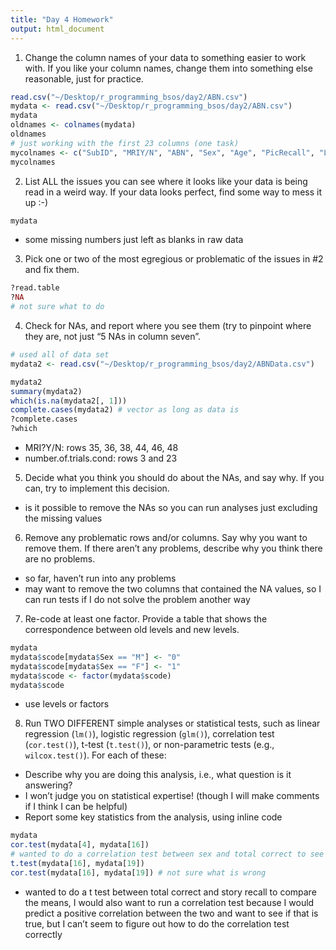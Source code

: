 ```yaml
---
title: "Day 4 Homework"
output: html_document
---
```


1. Change the column names of your data to something easier to work with.  If you like your column names, change them into something else reasonable, just for practice.

```r
read.csv("~/Desktop/r_programming_bsos/day2/ABN.csv")
mydata <- read.csv("~/Desktop/r_programming_bsos/day2/ABN.csv")
mydata
oldnames <- colnames(mydata)
oldnames
# just working with the first 23 columns (one task)
mycolnames <- c("SubID", "MRIY/N", "ABN", "Sex", "Age", "PicRecall", "LivCor", "LivIntr", "LivRepeat", "HardCor", "HardIntr", "HardRepeat", "FitCor", "FitIntr", "FitRepeat", "TotCor", "TotIntr", "TotRepeat", "StoryRecImmedRaw", "ImmedThemRaw", "DelRaw", "DelayThemRaw", "DelayRec")
mycolnames
```


2. List ALL the issues you can see where it looks like your data is being read in a weird way.  If your data looks perfect, find some way to mess it up :-)

```r
mydata

```
  - some missing numbers just left as blanks in raw data

3. Pick one or two of the most egregious or problematic of the issues in #2 and fix them.

```r
?read.table
?NA
# not sure what to do 
```


4. Check for NAs, and report where you see them (try to pinpoint where they are, not just "5 NAs in column seven".

```r
# used all of data set 
mydata2 <- read.csv("~/Desktop/r_programming_bsos/day2/ABNData.csv")

mydata2
summary(mydata2)
which(is.na(mydata2[, 1]))
complete.cases(mydata2) # vector as long as data is 
?complete.cases
?which
```
  - MRI?Y/N: rows 35, 36, 38, 44, 46, 48
  - number.of.trials.cond: rows 3 and 23
  
5. Decide what you think you should do about the NAs, and say why.  If you can, try to implement this decision.
  - is it possible to remove the NAs so you can run analyses just excluding the missing values

6. Remove any problematic rows and/or columns.  Say why you want to remove them.  If there aren't any problems, describe why you think there are no problems.
  - so far, haven't run into any problems
  - may want to remove the two columns that contained the NA values, so I can run tests if I do not solve the problem another way

7. Re-code at least one factor.  Provide a table that shows the correspondence between old levels and new levels.

```r
mydata
mydata$scode[mydata$Sex == "M"] <- "0"
mydata$scode[mydata$Sex == "F"] <- "1"
mydata$scode <- factor(mydata$scode)
mydata$scode
```
  - use levels or factors 

8. Run TWO DIFFERENT simple analyses or statistical tests, such as linear regression (`lm()`), logistic regression (`glm()`), correlation test (`cor.test()`), t-test (`t.test()`), or non-parametric tests (e.g., `wilcox.test()`).  For each of these:
  - Describe why you are doing this analysis, i.e., what question is it answering?
  - I won't judge you on statistical expertise!  (though I will make comments if I think I can be helpful)
  - Report some key statistics from the analysis, using inline code
  
```r
mydata
cor.test(mydata[4], mydata[16])
# wanted to do a correlation test between sex and total correct to see if there are any gender difference, but got message that said "x must be a numeric vector" and I thought they were numeric so I am unsure what to do
t.test(mydata[16], mydata[19])
cor.test(mydata[16], mydata[19]) # not sure what is wrong

```
  - wanted to do a t test between total correct and story recall to compare the means, I would also want to run a correlation test because I would predict a positive correlation between the two and want to see if that is true, but I can't seem to figure out how to do the correlation test correctly
  